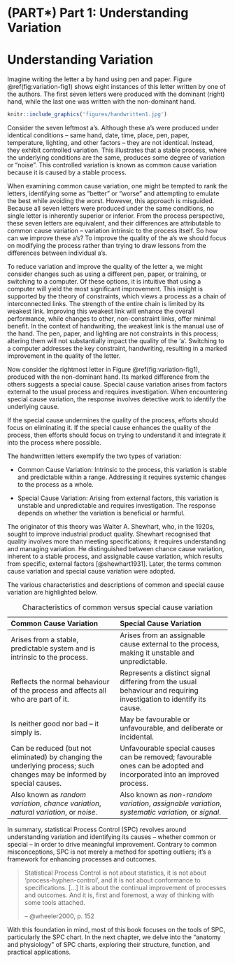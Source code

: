 # (PART\*) Part 1: Understanding Variation {-}

# Understanding Variation {#variation}

Imagine writing the letter a by hand using pen and paper. Figure \@ref(fig:variation-fig1) shows eight instances of this letter written by one of the authors. The first seven letters were produced with the dominant (right) hand, while the last one was written with the non-dominant hand.

```r
knitr::include_graphics('figures/handwritten1.jpg')
```

Consider the seven leftmost a's. Although these a's were produced under identical conditions -- same hand, date, time, place, pen, paper, temperature, lighting, and other factors -- they are not identical. Instead, they exhibit controlled variation. This illustrates that a stable process, where the underlying conditions are the same, produces some degree of variation or "noise". This controlled variation is known as common cause variation because it is caused by a stable process.

When examining common cause variation, one might be tempted to rank the letters, identifying some as "better" or "worse" and attempting to emulate the best while avoiding the worst. However, this approach is misguided. Because all seven letters were produced under the same conditions, no single letter is inherently superior or inferior. From the process perspective, these seven letters are equivalent, and their differences are attributable to common cause variation -- variation intrinsic to the process itself. So how can we improve these a's?  To improve the quality of the a's we should focus on modifying the process rather than trying to draw lessons from the differences between individual a's.

To reduce variation and improve the quality of the letter a, we might consider changes such as using a different pen, paper, or training, or switching to a computer. Of these options, it is intuitive that using a computer will yield the most significant improvement. This insight is supported by the theory of constraints, which views a process as a chain of interconnected links. The strength of the entire chain is limited by its weakest link. Improving this weakest link will enhance the overall performance, while changes to other, non-constraint links, offer minimal benefit. In the context of handwriting, the weakest link is the manual use of the hand. The pen, paper, and lighting are not constraints in this process; altering them will not substantially impact the quality of the 'a'. Switching to a computer addresses the key constraint, handwriting, resulting in a marked improvement in the quality of the letter.

Now consider the rightmost letter in Figure \@ref(fig:variation-fig1), produced with the non-dominant hand. Its marked difference from the others suggests a special cause. Special cause variation arises from factors external to the usual process and requires investigation. When encountering special cause variation, the response involves detective work to identify the underlying cause.

If the special cause undermines the quality of the process, efforts should focus on eliminating it. If the special cause enhances the quality of the process, then efforts should focus on trying to understand it and integrate it into the process where possible.

The handwritten letters exemplify the two types of variation:

* Common Cause Variation: Intrinsic to the process, this variation is stable and predictable within a range. Addressing it requires systemic changes to the process as a whole.

* Special Cause Variation: Arising from external factors, this variation is unstable and unpredictable and requires investigation. The response depends on whether the variation is beneficial or harmful.

<!-- In summary then, the handwritten a's demonstrate that a process exhibits two types of variation –- common cause and special cause -- and the action required to address each type of cause is fundamentally different. To address common cause variation, we must take action on a major portion of the process. To address special cause variation, we must first do some detective work to find the cause and then we can decide to eradicate that cause (if it is unfavourable) or keep it (if it is favourable). -->

The originator of this theory was Walter A. Shewhart, who, in the 1920s, sought to improve industrial product quality. Shewhart recognised that quality involves more than meeting specifications; it requires understanding and managing variation. He distinguished between chance cause variation, inherent to a stable process, and assignable cause variation, which results from specific, external factors [@shewhart1931]. Later, the terms common cause variation and special cause variation were adopted.

The various characteristics and descriptions of common and special cause variation are highlighted below.

<!-- -------------------------------------------------------------------------------- -->
<!-- Common Cause Variation                    Special Cause Variation -->
<!-- ----------------------------------------  -------------------------------------- -->
<!-- Is caused by a stable and predictable     Is caused by an assignable cause that -->
<!-- process and is intrinsic to the process.  is extrinsic to the process making -->
<!--                                           the process unstable and -->
<!--                                           unpredictable. -->

<!-- Reflects the behaviour of a stable        Is a distinct signal, which differs -->
<!-- process and affects all those who are     from the usual behaviour of the  -->
<!-- part of the process.                      process and requires further detective -->
<!--                                           work to identify the underlying cause. -->

<!-- Is neither good or bad, it just is.       Can be favourable or unfavourable and -->
<!--                                           premediated or incidental. -->

<!-- Can be reduced (but not eliminated) by    Unfavourable special cause can be -->
<!-- changing the underlying process.          eliminated. Favourable special cause -->
<!-- Such changes may be informed by           can be adopted and adapted into a new -->
<!-- special cause variation.                  improved process. -->

<!-- Is sometimes referred to as random        Is sometimes referred to as non-random -->
<!-- variation, chance variation, natural      variation, assignable variation, -->
<!-- variation, or noise.                      systematic variation, or signal. -->
<!-- -------------------------------------------------------------------------------- -->
<!-- Table: Characteristics of common versus special cause variation -->


| **Common Cause Variation** | **Special Cause Variation** |
|:---------------------------|:----------------------------|
| Arises from a stable, predictable system and is intrinsic to the process. | Arises from an assignable cause external to the process, making it unstable and unpredictable. |
| Reflects the normal behaviour of the process and affects all who are part of it. | Represents a distinct signal differing from the usual behaviour and requiring investigation to identify its cause. |
| Is neither good nor bad -- it simply is. | May be favourable or unfavourable, and deliberate or incidental. |
| Can be reduced (but not eliminated) by changing the underlying process; such changes may be informed by special causes. | Unfavourable special causes can be removed; favourable ones can be adopted and incorporated into an improved process. |
| Also known as *random variation*, *chance variation*, *natural variation*, or *noise*. | Also known as *non-random variation*, *assignable variation*, *systematic variation*, or *signal*. |
Table: Characteristics of common versus special cause variation

In summary, statistical Process Control (SPC) revolves around understanding variation and identifying its causes -- whether common or special -- in order to drive meaningful improvement. Contrary to common misconceptions, SPC is not merely a method for spotting outliers; it’s a framework for enhancing processes and outcomes.

>Statistical Process Control is not about statistics, it is not about 'process-hyphen-control', and it is not about conformance to specifications. […] It is about the continual improvement of processes and outcomes. And it is, first and foremost, a way of thinking with some tools attached.
>
>-- @wheeler2000, p. 152

With this foundation in mind, most of this book focuses on the tools of SPC, particularly the SPC chart. In the next chapter, we delve into the “anatomy and physiology” of SPC charts, exploring their structure, function, and practical applications.


